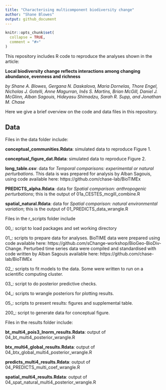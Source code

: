 ```yaml
---
title: "Characterising multicomponent biodiversity change"
author: "Shane Blowes"
output: github_document
---
```


<!-- README.md is generated from README.Rmd. Please edit that file -->

```r
knitr::opts_chunk$set(
  collapse = TRUE,
  comment = "#>"
)
```

<!-- badges: start -->
<!-- badges: end -->

This repository includes R code to reproduce the analyses shown in the article: 

**Local biodiversity change reflects interactions among changing abundance, evenness and richness**

*by Shane A. Blowes, Gergana N. Daskalova, Maria Dornelas, Thore Engel, Nicholas J. Gotelli, Anne Magurran, Inês S. Martins, Brian McGill, Daniel J. McGlinn, Alban Sagouis, Hideyasu Shimadzu, Sarah R. Supp, and Jonathan M. Chase*

Here we give a brief overview on the code and data files in this repository.

## Data

Files in the data folder include:

**conceptual_communities.Rdata**: simulated data to reproduce Figure 1.

**conceptual_figure_dat.Rdata**: simulated data to reproduce Figure 2.

**long_table.csv**: data for *Temporal comparisons: experimental or natural perturbations*. This data is was prepared for analysis by Alban Sagouis, using code available here: https://github.com/chase-lab/BioTIMEx

**PREDICTS_alpha.Rdata**: data for *Spatial comparison: anthropogenic perturbations*; this is the output of 01a_CESTES_mcgill_combine.R

**spatial_natural.Rdata**: data for *Spatial comparison: natural environmental variation*; this is the output of 01_PREDICTS_data_wrangle.R 


Files in the r_scripts folder include

00_: script to load packages and set working directory

01_: scripts to prepare data for analyses. BioTIME data were prepared using code available here: https://github.com/sChange-workshop/BioGeo-BioDiv-Change. Perturbed time series data were compiled and standardised with code written by Alban Sagouis available here: https://github.com/chase-lab/BioTIMEx 

02_: scripts to fit models to the data. Some were written to run on a scientific computing cluster.

03_: script to do posterior predictive checks.

04_: scripts to wrangle posteriors for plotting results.

05_: scripts to present results: figures and supplemental table.

200_: script to generate data for conceptual figure.

Files in the results folder include:

**bt_multi4_pois3_lnorm_results.Rdata**: output of 04_bt_multi4_posterior_wrangle.R

**btx_multi4_global_results.Rdata**: output of 04_btx_global_multi4_posterior_wrangle.R

**predicts_multi4_results.Rdata**: output of 04_PREDICTS_multi_coef_wrangle.R

**spatial_multi4_results.Rdata**: output of 04_spat_natural_multi4_posterior_wrangle.R